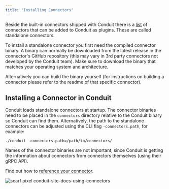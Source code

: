 ```yaml
---
title: "Installing Connectors"
---
```


Beside the built-in connectors shipped with Conduit there is a
[list](/docs/using/connectors/list) of
connectors that can be added to Conduit as plugins. These are called standalone
connectors.

To install a standalone connector you first need the compiled connector binary.
A binary can normally be downloaded from the latest release in the connector's
GitHub repository (this may vary in 3rd party connectors not developed by the
Conduit team). Make sure to download the binary that matches your operating
system and architecture.

Alternatively you can build the binary yourself (for instructions on building a
connector please refer to the readme of that specific connector).

## Installing a Connector in Conduit

Conduit loads standalone connectors at startup. The connector binaries need to
be placed in the `connectors` directory relative to the Conduit binary so
Conduit can find them. Alternatively, the path to the standalone connectors can
be adjusted using the CLI flag `-connectors.path`, for example:

```shell
./conduit -connectors.path=/path/to/connectors/
```

Names of the connector binaries are not important, since Conduit is getting the
information about connectors from connectors themselves (using their gRPC API).

Find out how to [reference your connector](/docs/using/connectors/referencing).

![scarf pixel conduit-site-docs-using-connectors](https://static.scarf.sh/a.png?x-pxid=53743422-c614-4e45-acaa-f1f9f604321e)